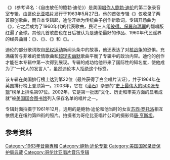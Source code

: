{{Infobox album
| Name = {{lang|en|The Freewheelin' Bob Dylan}}
| Type = studio
| Artist = [[鲍勃·迪伦|鲍勃·迪伦]]
| Cover = Bob Dylan - The Freewheelin' Bob Dylan.jpg
| Alt = The Freewheelin' Bob Dylan's album cover. Wearing a brown jacket and blue jeans, a man walks along a snowy street. A woman wearing a long green coat and black pants holds onto his arm and walks alongside him. The words "The Freewheelin' Bob Dylan" frame the man's head, and the names of songs contained within the album are listed in small print in the bottom left and right of the image.
| Border = yes
| Released = {{Start date|1963|5|27}}
| Recorded = 1962年4月24日至25日、7月9日、10月26日、11月1日和15日、12月6日<br>1963年4月24日<br>[[纽约市|纽约市]]第七大道799号哥伦比亚唱片A号录音室（{{lang|en|Columbia Records Studio A}}）<ref name="Heylin 1995 13-19">{{harvnb|Heylin|1995|pp=13–19}}</ref><ref name="Heylin 1996 30–43">{{harvnb|Heylin|1996|pp=30–43}}</ref>
| Genre = [[民謠音樂|民謠音樂]]
| Length = {{Duration|m=50|s=04}}
| Label = [[哥伦比亚唱片|哥伦比亚唱片]]
| Producer = [[约翰·哈蒙德|约翰·哈蒙德]]（{{lang|en|John Hammond}}）<br>[[汤姆·威尔森_(制作人)|汤姆·威尔森]]（{{lang|en|Tom Wilson}}）
| Last album = {{lang|en|''[[Bob_Dylan_(专辑)|Bob Dylan]]''}}<br />（1962）
| This album = {{lang|en|'''''The Freewheelin' Bob Dylan'''''}} <br />（1963）
| Next album = {{lang|en|''[[The_Times_They_Are_a-Changin'_(专辑)|The Times They Are a-Changin']]''}}<br />（1964）
| Misc = {{Singles
 | Name = The Freewheelin' Bob Dylan
 | Type = studio
 | Single 1 = ''{{lang|en|[[Blowin'_in_the_Wind|Blowin' in the Wind]] / [[Don't_Think_Twice,_It's_All_Right|Don't Think Twice, It's All Right]]}}''
 | Single 1 date = {{Start date|1963|7}}
 }}
}}
《{{lang|en|'''The Freewheelin' Bob Dylan'''}}》（参考译名：《自由放任的鲍勃·迪伦》）是美国[[唱作人|唱作人]][[鲍勃·迪伦|鲍勃·迪伦]]的第二张录音室专辑，由[[哥伦比亚唱片|哥伦比亚唱片]]发行于1963年5月27日。他的首张专辑《{{lang|en|[[Bob_Dylan_(专辑)|Bob Dylan]]}}》仅收录了两首原创歌曲，而自本专辑起，迪伦开始为传统曲子创作新歌词。专辑开场曲为《{{lang|en|[[Blowin'_in_the_Wind|Blowin' in the Wind]]}}》，它之后成为了1960年代的代表歌曲，民谣三人组[[彼得、保羅和瑪麗|彼得、保羅和瑪麗]]的翻唱版红遍了全球。其他几首歌曲也在日后被认为是迪伦最好的作品、1960年代民谣界的经典曲目：《{{lang|en|[[Girl_from_the_North_Country|Girl from the North Country]]}}》、《{{lang|en|[[Masters_of_War|Masters of War]]}}》、《{{lang|en|[[A_Hard_Rain's_a-Gonna_Fall|A Hard Rain's a-Gonna Fall]]}}》和《{{lang|en|[[Don't_Think_Twice,_It's_All_Right|Don't Think Twice, It's All Right]]}}》。.

迪伦的部分歌词取自[[非裔美國人民權運動|民权运动]]新闻头条中的故事，他还表达了对[[核战争|核战争]]的恐惧。充满痛苦与非难的爱情歌曲和[[超现实幽默|超现实幽默]]歌曲平衡了专辑中的政治内容。迪伦的创作才能在本专辑中第一次得到展现。专辑的成功给他带来了国际性的知名度，使他成为了“一代人的发言人”，虽然迪伦本人拒绝这个标签。

该专辑在美国排行榜上达到第22位（最终获得了白金唱片认证），并于1964年在英国排行榜上登顶第一。2003年，它在《[[滚石_(杂志)|滚石]]》杂志的“[[史上最伟大的500张专辑|史上最伟大的500张专辑]]”榜单上排名第97位。2002年，它是第一批因“文化、历史和审美方面的显著成就”被[[美国国会图书馆|美国国会图书馆]]列入{{link-en|国家录音登记部|National Recording Registry}}保存名单的唱片之一。

专辑封面拍摄于1961年12月，选用的是鲍勃·迪伦和他当时的女友[[苏西·罗托洛|苏西·罗托洛]]相互依偎走在纽约第四街的照片。拍摄者为哥伦比亚唱片公司的摄影师[[唐·亨斯坦|唐·亨斯坦]]。

== 参考资料 ==
{{Reflist}}

{{Authority control}}
[[Category:1963年音樂專輯|Category:1963年音樂專輯]]
[[Category:鲍勃·迪伦专辑|Category:鲍勃·迪伦专辑]]
[[Category:美国国家录音保护局典藏|Category:美国国家录音保护局典藏]]
[[Category:哥伦比亚唱片音乐专辑|Category:哥伦比亚唱片音乐专辑]]